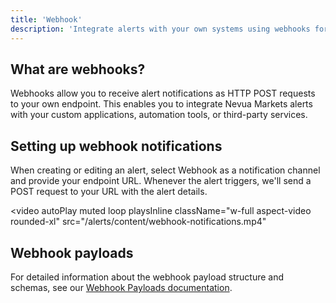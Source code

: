 ```yaml
---
title: 'Webhook'
description: 'Integrate alerts with your own systems using webhooks for custom automation and workflows.'
---
```


## What are webhooks?

Webhooks allow you to receive alert notifications as HTTP POST requests to your own endpoint. This enables you to integrate Nevua Markets alerts with your custom applications, automation tools, or third-party services.

## Setting up webhook notifications

When creating or editing an alert, select Webhook as a notification channel and provide your endpoint URL. Whenever the alert triggers, we'll send a POST request to your URL with the alert details.

<video
  autoPlay
  muted
  loop
  playsInline
  className="w-full aspect-video rounded-xl"
  src="/alerts/content/webhook-notifications.mp4"
></video>

## Webhook payloads

For detailed information about the webhook payload structure and schemas, see our [Webhook Payloads documentation](https://docs.nevua.markets/api-reference/alert-webhooks/webhook-payloads).